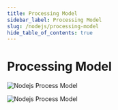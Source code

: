 ```yaml
---
title: Processing Model
sidebar_label: Processing Model
slug: /nodejs/processing-model
hide_table_of_contents: true
---
```


# Processing Model

<img
  src="https://media.slid.es/uploads/162473/images/4908409/old_arch__2_.png"
  alt="Nodejs Process Model"
/>

<img src="https://media.slid.es/uploads/162473/images/1448881/single-thread.png" alt="Nodejs Process Model"/>
